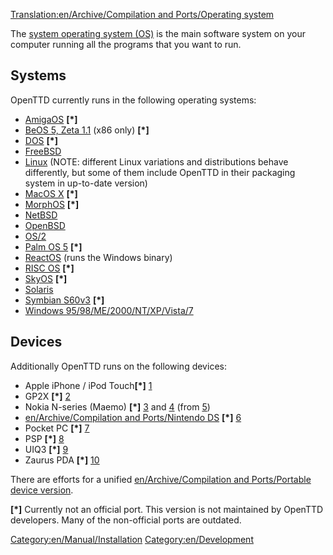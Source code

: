 [[Translation:en/Archive/Compilation and Ports/Operating system]]

The [https://www.wikipedia.org/wiki/en:Operating system operating system (OS)] is the main software system on your computer running all the programs that you want to run.

== Systems ==
OpenTTD currently runs in the following operating systems:
* [http://www.os4depot.net/index.php?function=showfile&file=game/strategy/openttd.lha AmigaOS] <strong>[*]</strong> 
* [http://bebits.com/app/3810 BeOS 5, Zeta 1.1] (x86 only) <strong>[*]</strong> 
* [[en/Archive/Compilation and Ports/OpenTTD DOS|DOS]] <strong>[*]</strong> 
* [http://www.freshports.org/games/openttd/ FreeBSD]
* [http://sourceforge.net/project/showfiles.php?group_id=103924&package_id=111717 Linux] (NOTE: different Linux variations and distributions behave differently, but some of them include OpenTTD in their packaging system in up-to-date version)
* [http://sourceforge.net/project/showfiles.php?group_id=103924&package_id=111717 MacOS X] <strong>[*]</strong> 
* [http://sourceforge.net/project/showfiles.php?group_id=103924&package_id=111717 MorphOS] <strong>[*]</strong>
* [http://riksun.riken.go.jp/pub/pub/NetBSD/NetBSD-current/pkgsrc/games/openttd/ NetBSD]
* [http://www.openbsd.org/cgi-bin/cvsweb/ports/games/openttd/ OpenBSD]
* [http://sourceforge.net/project/showfiles.php?group_id=103924&package_id=111717 OS/2]
* [http://www.esoftinteractive.com/openttd.html Palm OS 5] <strong>[*]</strong>
* [http://reactosde.re.funpic.de/catappdetail.php?cat=Games&appnr=146 ReactOS] (runs the Windows binary)
* [http://www.riscos.info/index.php/OpenTTD RISC OS] <strong>[*]</strong> 
* [http://www.tt-forums.net/viewtopic.php?t=8107 SkyOS] <strong>[*]</strong> 
* [http://www.softagalleria.net/openttd-solaris.php Solaris]
* [http://www.tt-forums.net/viewtopic.php?f=33&t=35942&st=0&sk=t&sd=a Symbian S60v3] <strong>[*]</strong>
* [http://sourceforge.net/project/showfiles.php?group_id=103924&package_id=111717 Windows 95/98/ME/2000/NT/XP/Vista/7]

== Devices ==
Additionally OpenTTD runs on the following devices:
* Apple iPhone / iPod Touch<strong>[*]</strong> [http://www.zodttd.com/wiki/index.php/OpenTTD.app]
* GP2X <strong>[*]</strong> [http://wiki.gp2x.org/wiki/OpenTTD]
* Nokia N-series (Maemo) <strong>[*]</strong> [http://myy.haaga-helia.fi/~a0702483/maemo/] and [http://www.tt-forums.net/viewtopic.php?f=33&t=36042] (from [http://openttd.toimii.net/maemo/])
* [[en/Archive/Compilation and Ports/Nintendo DS]] <strong>[*]</strong> [http://www.tt-forums.net/viewtopic.php?f=33&t=35306]
* Pocket PC <strong>[*]</strong> [http://www.esoftinteractive.com/openttd.html]
* PSP <strong>[*]</strong> [http://openttd.pc-workshop.da.ru/]
* UIQ3 <strong>[*]</strong> [http://my-symbian.com/forum/viewtopic.php?t=30981]
* Zaurus PDA <strong>[*]</strong> [http://zsi2.stonekeep.com/index.php?v=d&a=2127]

There are efforts for a unified [[en/Archive/Compilation and Ports/Portable device version]].

<strong>[*]</strong> Currently not an official port. This version is not maintained by OpenTTD developers. Many of the non-official ports are outdated.
[[Category:en/Manual/Installation]]
[[Category:en/Development]]